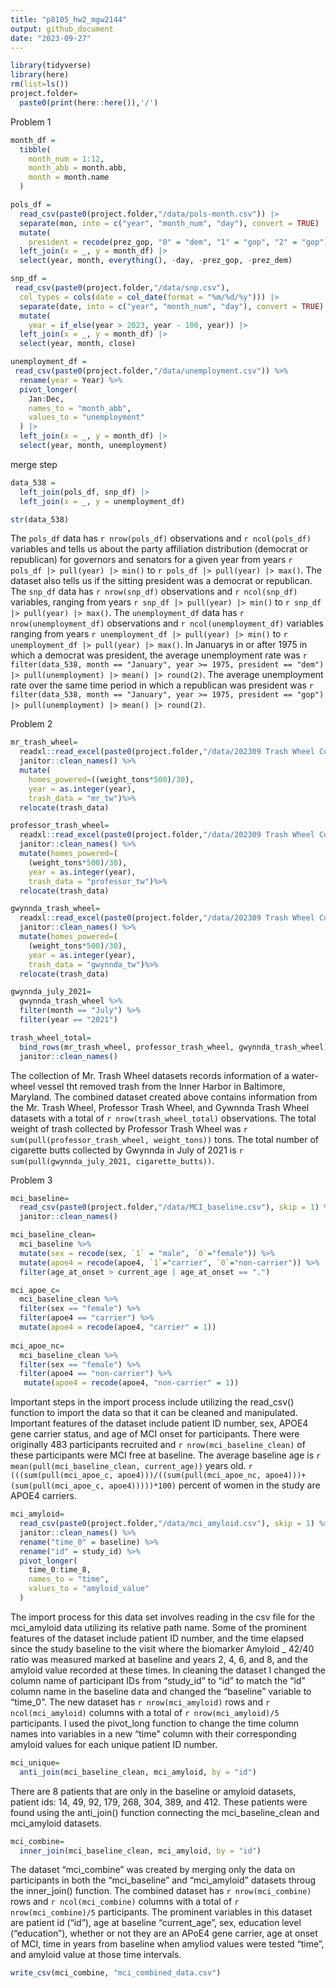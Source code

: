 ```yaml
---
title: "p8105_hw2_mgw2144"
output: github_document
date: "2023-09-27"
---
```


```r
library(tidyverse)
library(here)
rm(list=ls())
project.folder=
  paste0(print(here::here()),'/')
```

Problem 1

```r

month_df = 
  tibble(
    month_num = 1:12,
    month_abb = month.abb,
    month = month.name
  )

pols_df =
  read_csv(paste0(project.folder,"/data/pols-month.csv")) |>
  separate(mon, into = c("year", "month_num", "day"), convert = TRUE) |>
  mutate(
    president = recode(prez_gop, "0" = "dem", "1" = "gop", "2" = "gop")) |>
  left_join(x = _, y = month_df) |> 
  select(year, month, everything(), -day, -prez_gop, -prez_dem)
```

```r
snp_df = 
 read_csv(paste0(project.folder,"/data/snp.csv"),
  col_types = cols(date = col_date(format = "%m/%d/%y"))) |>
  separate(date, into = c("year", "month_num", "day"), convert = TRUE) |>
  mutate(
    year = if_else(year > 2023, year - 100, year)) |> 
  left_join(x = _, y = month_df) |> 
  select(year, month, close) 
```
```r
unemployment_df = 
 read_csv(paste0(project.folder,"/data/unemployment.csv")) %>% 
  rename(year = Year) %>% 
  pivot_longer(
    Jan:Dec,
    names_to = "month_abb",
    values_to = "unemployment"
  ) |> 
  left_join(x = _, y = month_df) |> 
  select(year, month, unemployment)
```

merge step 

```r
data_538 = 
  left_join(pols_df, snp_df) |>
  left_join(x = _, y = unemployment_df)

str(data_538)
```
The `pols_df` data has `r nrow(pols_df)` observations and `r ncol(pols_df)` variables and tells us about the party affiliation distribution (democrat or republican) for governors and senators for a given year from years `r pols_df |> pull(year) |> min()` to `r pols_df |> pull(year) |> max()`. The dataset also tells us if the sitting president was a democrat or republican. The `snp_df` data has `r nrow(snp_df)` observations and `r ncol(snp_df)` variables, ranging from years `r snp_df |> pull(year) |> min()` to `r snp_df |> pull(year) |> max()`. The `unemployment_df` data has `r nrow(unemployment_df)` observations and `r ncol(unemployment_df)` variables ranging from years `r unemployment_df |> pull(year) |> min()` to `r unemployment_df |> pull(year) |> max()`. In Januarys in or after 1975 in which a democrat was president, the average unemployment rate was `r filter(data_538, month == "January", year >= 1975, president == "dem") |> pull(unemployment) |> mean() |> round(2)`.  The average unemployment rate over the same time period in which a republican was president was `r filter(data_538, month == "January", year >= 1975, president == "gop") |> pull(unemployment) |> mean() |> round(2)`.

Problem 2 

```r
mr_trash_wheel=
  readxl::read_excel(paste0(project.folder,"/data/202309 Trash Wheel Collection Data.xlsx"), sheet = 1, range = "A2:N586") %>%
  janitor::clean_names() %>% 
  mutate(
    homes_powered=((weight_tons*500)/30),
    year = as.integer(year),
    trash_data = "mr_tw")%>% 
  relocate(trash_data)
```

```r
professor_trash_wheel=
  readxl::read_excel(paste0(project.folder,"/data/202309 Trash Wheel Collection Data.xlsx"), sheet=2, range = "A2:M108") %>% 
  janitor::clean_names() %>% 
  mutate(homes_powered=(
    (weight_tons*500)/30),
    year = as.integer(year),
    trash_data = "professor_tw")%>% 
  relocate(trash_data)
```

```r
gwynnda_trash_wheel=
  readxl::read_excel(paste0(project.folder,"/data/202309 Trash Wheel Collection Data.xlsx"), sheet=4, range = "A2:L157") %>% 
  janitor::clean_names() %>% 
  mutate(homes_powered=(
    (weight_tons*500)/30), 
    year = as.integer(year), 
    trash_data = "gwynnda_tw")%>% 
  relocate(trash_data)

gwynnda_july_2021=
  gwynnda_trash_wheel %>% 
  filter(month == "July") %>% 
  filter(year == "2021")
```

```r
trash_wheel_total=
  bind_rows(mr_trash_wheel, professor_trash_wheel, gwynnda_trash_wheel) %>%
  janitor::clean_names()
```

The collection of Mr. Trash Wheel datasets records information of a water-wheel vessel tht removed trash from the Inner Harbor in Baltimore, Maryland. The combined dataset created above contains information from the Mr. Trash Wheel, Professor Trash Wheel, and Gywnnda Trash Wheel datasets with a total of `r nrow(trash_wheel_total)` observations. The total weight of trash collected by Professor Trash Wheel was `r sum(pull(professor_trash_wheel, weight_tons))` tons. The total number of cigarette butts collected by Gwynnda in July of 2021 is `r sum(pull(gwynnda_july_2021, cigarette_butts))`.

Problem 3

```r
mci_baseline=
  read_csv(paste0(project.folder,"/data/MCI_baseline.csv"), skip = 1) %>% 
  janitor::clean_names() 

mci_baseline_clean=
  mci_baseline %>% 
  mutate(sex = recode(sex, `1` = "male", `0`="female")) %>% 
  mutate(apoe4 = recode(apoe4, `1`="carrier", `0`="non-carrier")) %>% 
  filter(age_at_onset > current_age | age_at_onset == ".") 

mci_apoe_c=
  mci_baseline_clean %>% 
  filter(sex == "female") %>% 
  filter(apoe4 == "carrier") %>% 
  mutate(apoe4 = recode(apoe4, "carrier" = 1))
  
mci_apoe_nc=
  mci_baseline_clean %>% 
  filter(sex == "female") %>% 
  filter(apoe4 == "non-carrier") %>% 
   mutate(apoe4 = recode(apoe4, "non-carrier" = 1))
```

Important steps in the import process include utilizing the read_csv() function to import the data so that it can be cleaned and manipulated. Important features of the dataset include patient ID number, sex, APOE4 gene carrier status, and age of MCI onset for participants. There were originally 483 participants recruited and `r nrow(mci_baseline_clean)` of these participants were MCI free at baseline. The average baseline age is `r mean(pull(mci_baseline_clean, current_age))` years old. `r (((sum(pull(mci_apoe_c, apoe4)))/((sum(pull(mci_apoe_nc, apoe4)))+(sum(pull(mci_apoe_c, apoe4)))))*100)` percent of women in the study are APOE4 carriers. 

```r
mci_amyloid=
  read_csv(paste0(project.folder,"/data/mci_amyloid.csv"), skip = 1) %>% 
  janitor::clean_names() %>% 
  rename("time_0" = baseline) %>%  
  rename("id" = study_id) %>% 
  pivot_longer(
    time_0:time_8,
    names_to = "time",
    values_to = "amyloid_value"
  ) 
```
The import process for this data set involves reading in the csv file for the mci_amyloid data utilizing its relative path name. Some of the prominent features of the dataset include patient ID number, and the time elapsed since the study baseline to the visit where the biomarker Amyloid _ 42/40 ratio was measured marked at baseline and years 2, 4, 6, and 8, and the amyloid value recorded at these times. In cleaning the dataset I changed the column name of participant IDs from "study_id" to "id" to match the "id" column name in the baseline data and changed the "baseline" variable to "time_0". The new dataset has `r nrow(mci_amyloid)` rows and `r ncol(mci_amyloid)` columns with a total of `r nrow(mci_amyloid)/5` participants. I used the pivot_long function to change the time column names into variables in a new "time" column with their corresponding amyloid values for each unique patient ID number. 

```r
mci_unique=
  anti_join(mci_baseline_clean, mci_amyloid, by = "id")
```

There are 8 patients that are only in the baseline or amyloid datasets, patient ids: 14, 49, 92, 179, 268, 304, 389, and 412. These patients were found using the anti_join() function connecting the mci_baseline_clean and mci_amyloid datasets.

```r
mci_combine=
  inner_join(mci_baseline_clean, mci_amyloid, by = "id")
```

The dataset "mci_combine" was created by merging only the data on participants in both the "mci_baseline" and "mci_amyloid" datasets throug the inner_join() function. The combined dataset has `r nrow(mci_combine)` rows and `r ncol(mci_combine)` columns with a total of `r nrow(mci_combine)/5` participants. The prominent variables in this dataset are patient id ("id"), age at baseline "current_age", sex, education level ("education"), whether or not they are an APoE4 gene carrier, age at onset of MCI, time in years from baseline when amyliod values were tested "time", and amyloid value at those time intervals. 

```r
write_csv(mci_combine, "mci_combined_data.csv")
```
